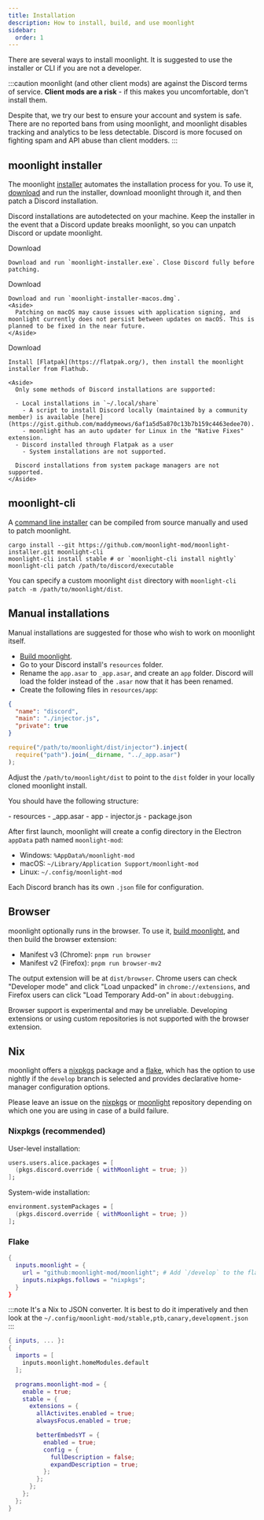 ```yaml
---
title: Installation
description: How to install, build, and use moonlight
sidebar:
  order: 1
---
```


There are several ways to install moonlight. It is suggested to use the installer or CLI if you are not a developer.

:::caution
moonlight (and other client mods) are against the Discord terms of service. **Client mods are a risk** - if this makes you uncomfortable, don't install them.

Despite that, we try our best to ensure your account and system is safe. There are no reported bans from using moonlight, and moonlight disables tracking and analytics to be less detectable. Discord is more focused on fighting spam and API abuse than client modders.
:::

## moonlight installer

The moonlight [installer](https://github.com/moonlight-mod/moonlight-installer) automates the installation process for you. To use it, [download](https://github.com/moonlight-mod/moonlight-installer/releases/latest) and run the installer, download moonlight through it, and then patch a Discord installation.

Discord installations are autodetected on your machine. Keep the installer in the event that a Discord update breaks moonlight, so you can unpatch Discord or update moonlight.

<Tabs>
  <TabItem label="Windows">
    <LinkButton href="https://github.com/moonlight-mod/moonlight-installer/releases/latest/download/moonlight-installer.exe" icon="seti:windows">Download</LinkButton>

    Download and run `moonlight-installer.exe`. Close Discord fully before patching.
  </TabItem>

  <TabItem label="macOS">
    <LinkButton href="https://github.com/moonlight-mod/moonlight-installer/releases/latest/download/moonlight-installer-macos.dmg" icon="apple">Download</LinkButton>

    Download and run `moonlight-installer-macos.dmg`.
    <Aside>
      Patching on macOS may cause issues with application signing, and moonlight currently does not persist between updates on macOS. This is planned to be fixed in the near future.
    </Aside>
  </TabItem>

  <TabItem label="Linux">
    <LinkButton href="https://flathub.org/apps/io.github.moonlight_mod.moonlight-installer" icon="linux">Download</LinkButton>

    Install [Flatpak](https://flatpak.org/), then install the moonlight installer from Flathub.

    <Aside>
      Only some methods of Discord installations are supported:

      - Local installations in `~/.local/share`
        - A script to install Discord locally (maintained by a community member) is available [here](https://gist.github.com/maddymeows/6af1a5d5a870c13b7b159c4463edee70).
        - moonlight has an auto updater for Linux in the "Native Fixes" extension.
      - Discord installed through Flatpak as a user
        - System installations are not supported.

      Discord installations from system package managers are not supported.
    </Aside>
  </TabItem>
</Tabs>


## moonlight-cli

A [command line installer](https://github.com/moonlight-mod/moonlight-installer/tree/main/crates/moonlight-cli) can be compiled from source manually and used to patch moonlight.

```shell
cargo install --git https://github.com/moonlight-mod/moonlight-installer.git moonlight-cli
moonlight-cli install stable # or `moonlight-cli install nightly`
moonlight-cli patch /path/to/discord/executable
```

You can specify a custom moonlight `dist` directory with `moonlight-cli patch -m /path/to/moonlight/dist`.

## Manual installations

Manual installations are suggested for those who wish to work on moonlight itself.

- [Build moonlight](/dev/setup).
- Go to your Discord install's `resources` folder.
- Rename the `app.asar` to `_app.asar`, and create an `app` folder. Discord will load the folder instead of the `.asar` now that it has been renamed.
- Create the following files in `resources/app`:

```json title="package.json"
{
  "name": "discord",
  "main": "./injector.js",
  "private": true
}
```

```js title="injector.js"
require("/path/to/moonlight/dist/injector").inject(
  require("path").join(__dirname, "../_app.asar")
);
```

Adjust the `/path/to/moonlight/dist` to point to the `dist` folder in your locally cloned moonlight install.

You should have the following structure:

<FileTree>
- resources
  - _app.asar
  - app
    - injector.js
    - package.json
</FileTree>

After first launch, moonlight will create a config directory in the Electron `appData` path named `moonlight-mod`:

- Windows: `%AppData%/moonlight-mod`
- macOS: `~/Library/Application Support/moonlight-mod`
- Linux: `~/.config/moonlight-mod`

Each Discord branch has its own `.json` file for configuration.

## Browser

moonlight optionally runs in the browser. To use it, [build moonlight](/dev/setup), and then build the browser extension:

- Manifest v3 (Chrome): `pnpm run browser`
- Manifest v2 (Firefox): `pnpm run browser-mv2`

The output extension will be at `dist/browser`. Chrome users can check "Developer mode" and click "Load unpacked" in `chrome://extensions`, and Firefox users can click "Load Temporary Add-on" in `about:debugging`.

Browser support is experimental and may be unreliable. Developing extensions or using custom repositories is not supported with the browser extension.

## Nix

moonlight offers a [nixpkgs](https://search.nixos.org/packages?show=moonlight) package and a [flake](https://github.com/moonlight-mod/moonlight/blob/main/flake.nix), which has the option to use nightly if the `develop` branch is selected and provides declarative home-manager configuration options.

Please leave an issue on the [nixpkgs](https://github.com/nixos/nixpkgs/issues) or [moonlight](https://github.com/moonlight-mod/moonlight/issues) repository depending on which one you are using in case of a build failure.

### Nixpkgs (recommended)

User-level installation:

```nix title="configuration.nix"
users.users.alice.packages = [
  (pkgs.discord.override { withMoonlight = true; })
];
```

System-wide installation:

```nix title="configuration.nix"
environment.systemPackages = [
  (pkgs.discord.override { withMoonlight = true; })
];
```

### Flake

```nix title="flake.nix"
{
  inputs.moonlight = {
    url = "github:moonlight-mod/moonlight"; # Add `/develop` to the flake URL to use nightly.
    inputs.nixpkgs.follows = "nixpkgs";
  }
}
```

:::note
It's a Nix to JSON converter. It is best to do it imperatively and then look at the `~/.config/moonlight-mod/stable,ptb,canary,development.json`
:::
```nix title="home.nix"
{ inputs, ... }:
{
  imports = [
    inputs.moonlight.homeModules.default
  ];

  programs.moonlight-mod = {
    enable = true;
    stable = {
      extensions = {
        allActivites.enabled = true;
        alwaysFocus.enabled = true;

        betterEmbedsYT = {
          enabled = true;
          config = {
            fullDescription = false;
            expandDescription = true;
          };
        };
      };
    };
  };
}
```
